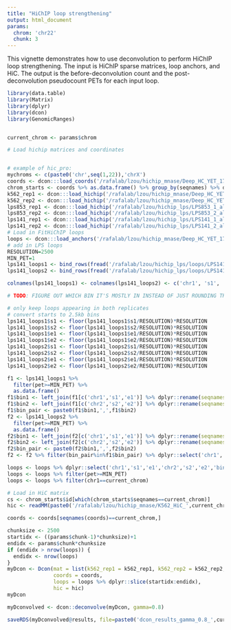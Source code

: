 ```yaml
---
title: "HiChIP loop strengthening"
output: html_document
params:
  chrom: 'chr22'
  chunk: 3
---
```



This vignette demonstrates how to use deconvolution to perform HiChIP
loop strengthening. The input is HiChIP sparse matrices, loop anchors,
and HiC. The output is the before-deconvolution count and the 
post-deconvolution pseudocount PETs for each input loop.



```r
library(data.table)
library(Matrix)
library(dplyr)
library(dcon)
library(GenomicRanges)


current_chrom <- params$chrom
```


```r
# Load hichip matrices and coordinates


# example of hic_pro:
mychroms <- c(paste0('chr',seq(1,22)),'chrX')
coords <- dcon:::load_coords('/rafalab/lzou/hichip_mnase/Deep_HC_YET_17_2.5kb_MatrixHiCPro_abs.bed')
chrom_starts <- coords %>% as.data.frame() %>% group_by(seqnames) %>% dplyr::slice(1)
k562_rep1 <- dcon:::load_hichip('/rafalab/lzou/hichip_mnase/Deep_HC_YET_17_2.5kb_MatrixHiCPro.matrix', coords=coords)
k562_rep2 <- dcon:::load_hichip('/rafalab/lzou/hichip_mnase/Deep_HC_YET_18_2.5kb_MatrixHiCPro.matrix', coords=coords)
lps853_rep1 <- dcon:::load_hichip('/rafalab/lzou/hichip_lps/LPS853_1_allValidPairs_2500.matrix', coords=coords)
lps853_rep2 <- dcon:::load_hichip('/rafalab/lzou/hichip_lps/LPS853_2_allValidPairs_2500.matrix', coords=coords)
lps141_rep1 <- dcon:::load_hichip('/rafalab/lzou/hichip_lps/LPS141_1_allValidPairs_2500.matrix', coords=coords)
lps141_rep2 <- dcon:::load_hichip('/rafalab/lzou/hichip_lps/LPS141_2_allValidPairs_2500.matrix', coords=coords)
# Load in FitHiChIP loops
loops <- dcon:::load_anchors('/rafalab/lzou/hichip_mnase/Deep_HC_YET_17_S1_2.5kb.interactions_FitHiC.bed', '/rafalab/lzou/hichip_mnase/Deep_HC_YET_18_S2_2.5kb.interactions_FitHiC.bed', coords=coords)
# add in LPS loops 
RESOLUTION=2500
MIN_PET=1
lps141_loops1 <- bind_rows(fread('/rafalab/lzou/hichip_lps/loops/LPS141_1_E_P_loops.bedpe'), fread('/rafalab/lzou/hichip_lps/loops/LPS141_1_P_P_loops.bedpe'), fread('/rafalab/lzou/hichip_lps/loops/LPS141_1_E_E_loops.bedpe'))
lps141_loops2 <- bind_rows(fread('/rafalab/lzou/hichip_lps/loops/LPS141_2_E_P_loops.bedpe'), fread('/rafalab/lzou/hichip_lps/loops/LPS141_2_P_P_loops.bedpe'), fread('/rafalab/lzou/hichip_lps/loops/LPS141_2_E_E_loops.bedpe'))

colnames(lps141_loops1) <- colnames(lps141_loops2) <- c('chr1', 's1', 'e1', 'chr2', 's2', 'e2', 'idk', 'pet')

# TODO: FIGURE OUT WHICH BIN IT'S MOSTLY IN INSTEAD OF JUST ROUNDING THE START DOWN AND USING THAT

# only keep loops appearing in both replicates
# convert starts to 2.5kb bins
lps141_loops1$s1 <- floor(lps141_loops1$s1/RESOLUTION)*RESOLUTION
lps141_loops1$s2 <- floor(lps141_loops1$s2/RESOLUTION)*RESOLUTION
lps141_loops1$e1 <- floor(lps141_loops1$e1/RESOLUTION)*RESOLUTION
lps141_loops1$e2 <- floor(lps141_loops1$e2/RESOLUTION)*RESOLUTION
lps141_loops2$s1 <- floor(lps141_loops2$s1/RESOLUTION)*RESOLUTION
lps141_loops2$s2 <- floor(lps141_loops2$s2/RESOLUTION)*RESOLUTION
lps141_loops2$e1 <- floor(lps141_loops2$e1/RESOLUTION)*RESOLUTION
lps141_loops2$e2 <- floor(lps141_loops2$e2/RESOLUTION)*RESOLUTION

f1 <- lps141_loops1 %>%
  filter(pet>=MIN_PET) %>%
  as.data.frame()
f1$bin1 <- left_join(f1[c('chr1','s1','e1')] %>% dplyr::rename(seqnames=chr1, start=s1, end=e1),as.data.frame(coords) %>% dplyr::select(seqnames, start, end, id), by=c('seqnames','start')) %>% pull(id)
f1$bin2 <- left_join(f1[c('chr2','s2','e2')] %>% dplyr::rename(seqnames=chr2, start=s2, end=e2),as.data.frame(coords) %>% dplyr::select(seqnames, start, end, id), by=c('seqnames','start')) %>% pull(id)
f1$bin_pair <- paste0(f1$bin1,',',f1$bin2)
f2 <- lps141_loops2 %>%
  filter(pet>=MIN_PET) %>%
  as.data.frame()
f2$bin1 <- left_join(f2[c('chr1','s1','e1')] %>% dplyr::rename(seqnames=chr1, start=s1, end=e1),as.data.frame(coords) %>% dplyr::select(seqnames, start, end, id), by=c('seqnames','start')) %>% pull(id)
f2$bin2 <- left_join(f2[c('chr2','s2','e2')] %>% dplyr::rename(seqnames=chr2, start=s2, end=e2),as.data.frame(coords) %>% dplyr::select(seqnames, start, end, id), by=c('seqnames','start')) %>% pull(id)
f2$bin_pair <- paste0(f2$bin1,',',f2$bin2)
f2 <- f2 %>% filter(bin_pair%in%f1$bin_pair) %>% dplyr::select('chr1','s1','e1','chr2','s2','e2','bin1','bin2','pet') %>% mutate(label = 'lps141')

loops <- loops %>% dplyr::select('chr1','s1','e1','chr2','s2','e2','bin1','bin2','cc') %>% dplyr::rename(pet=cc) %>% mutate(label='k562') %>% bind_rows(f2)
loops <- loops %>% filter(pet>=MIN_PET)
loops <- loops %>% filter(chr1==current_chrom)

# Load in HiC matrix
cs <- chrom_starts$id[which(chrom_starts$seqnames==current_chrom)]
hic <- readMM(paste0('/rafalab/lzou/hichip_mnase/K562_HiC_',current_chrom,'_2500.mtx'))

coords <- coords[seqnames(coords)==current_chrom,]
```

```r
chunksize <- 2500
startidx <- ((params$chunk-1)*chunksize)+1
endidx <- params$chunk*chunksize
if (endidx > nrow(loops)) {
  endidx <- nrow(loops)
}
myDcon <- Dcon(mat = list(k562_rep1 = k562_rep1, k562_rep2 = k562_rep2, lps853_rep1 = lps853_rep1, lps853_rep2 = lps853_rep2, lps141_rep1 = lps141_rep1, lps141_rep2 = lps141_rep2),
               coords = coords,
               loops = loops %>% dplyr::slice(startidx:endidx),
               hic = hic)
myDcon
```



```r
myDconvolved <- dcon::deconvolve(myDcon, gamma=0.8)
```



```r
saveRDS(myDconvolved@results, file=paste0('dcon_results_gamma_0.8_',current_chrom,'_chunk',params$chunk,'.rds'))
```

